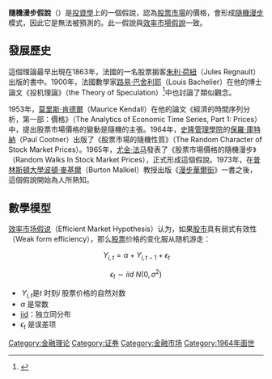 {{expand|time=2011-12-20}}
{{NoteTA |G1=Economics}}
'''隨機漫步假說'''（{{lang-en|Random walk hypothesis}}）是[[投資學|投資學]]上的一個假說，認為[[股票市場|股票市場]]的價格，會形成[[隨機漫步|隨機漫步]]模式，因此它是無法被預測的。此一假說與[[效率市場假說|效率市場假說]]一致。

==發展歷史==
這個理論最早出現在1863年，法國的一名股票掮客[[朱利·荷紐|朱利·荷紐]]（Jules Regnault）出版的書中。1900年，法國數學家[[路易·巴舍利耶|路易·巴舍利耶]]（Louis Bachelier）在他的博士論文《投机理論》（the Theory of Speculation）<ref>{{Cite web|url=http://www.radio.goldseek.com/bachelier-thesis-theory-of-speculation-en.pdf|title=THE THEORY OF SPECULATION|accessdate=2017-03-03|author=L. BACHELIER|date=1900-03-17|publisher=|archive-url=https://web.archive.org/web/20170809222343/http://www.radio.goldseek.com/bachelier-thesis-theory-of-speculation-en.pdf|archive-date=2017-08-09|dead-url=yes}}</ref>中也討論了類似觀念。

1953年，[[莫里斯·肯德爾|莫里斯·肯德爾]]（Maurice Kendall）在他的論文《經濟的時間序列分析，第一部：價格》（The Analytics of Economic Time Series, Part 1: Prices）中，提出股票市場價格的變動是隨機的主張。1964年，[[史隆管理學院|史隆管理學院]]的[[保羅·庫特納|保羅·庫特納]]（Paul Cootner）出版了《股票市場的隨機性質》（The Random Character of Stock Market Prices）。1965年，[[尤金·法马|尤金·法马]]發表了《股票市場價格的隨機漫步》（Random Walks In Stock Market Prices），正式形成這個假說。1973年，在[[普林斯頓大學|普林斯頓大學]][[波頓·麥基爾|波頓·麥基爾]]（Burton Malkiel）教授出版《[[漫步華爾街|漫步華爾街]]》一書之後，這個假說開始為人所熟知。

== 數學模型 ==
[[效率市场假说|效率市场假说]]（Efficient Market Hypothesis）认为，如果[[股市|股市]]具有弱式有效性（Weak form efficiency），那么[[股票|股票]]价格的变化服从随机游走： 

:<math> \,Y_{i,t}=\alpha + Y_{i,t-1} + \epsilon_t </math> 
:<math> \epsilon_t\sim iid~ N(0,\sigma^2)</math>

* <math> \,Y_{i,t}</math>是''t'' 时刻''i'' 股票价格的自然对数
* <math> \alpha </math> 是常数
* [[独立同分布|iid]]：独立同分布
* <math> \epsilon_t </math> 是误差项

{{DEFAULTSORT:Random Walk Hypothesis}}
{{金融市场}}
[[Category:金融理论|Category:金融理论]]
[[Category:证券|Category:证券]]
[[Category:金融市场|Category:金融市场]]
[[Category:1964年面世|Category:1964年面世]]